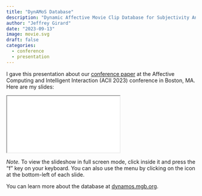 ```yaml
---
title: "DynAMoS Database"
description: "Dynamic Affective Movie Clip Database for Subjectivity Analysis"
author: "Jeffrey Girard"
date: "2023-09-13"
image: movie.svg
draft: false
categories:
  - conference
  - presentation
---
```


I gave this presentation about our [conference paper](https://affcom.ku.edu/publications/proceedings/girard2023a.html) at the Affective Computing and Intelligent Interaction (ACII 2023) conference in Boston, MA. Here are my slides:

<iframe class="slide-deck" src="./_Presentation.html" title="Presentation Slides">
</iframe>

*Note.* To view the slideshow in full screen mode, click inside it and press the "f" key on your keyboard. You can also use the menu by clicking on the icon at the bottom-left of each slide.

You can learn more about the database at [dynamos.mgb.org](https://dynamos.mgb.org).
